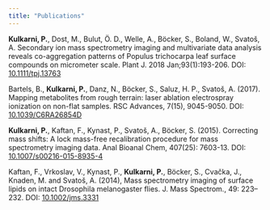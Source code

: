 ```yaml
---
title: "Publications"
---
```


<link rel="stylesheet" href="styles.css" type="text/css">

**Kulkarni, P.**, Dost, M., Bulut, Ö. D., Welle, A., Böcker, S., Boland, W., Svatoš, A. Secondary ion mass spectrometry imaging and multivariate data analysis reveals co-aggregation patterns of Populus trichocarpa leaf surface compounds on micrometer scale. Plant J. 2018 Jan;93(1):193-206. DOI: [10.1111/tpj.13763](https://onlinelibrary.wiley.com/doi/abs/10.1111/tpj.13763)

Bartels, B., **Kulkarni, P.**, Danz, N., Böcker, S., Saluz, H. P., Svatoš, A. (2017). Mapping metabolites from rough terrain: laser ablation electrospray ionization on non-flat samples. RSC Advances, 7(15), 9045-9050. DOI: [10.1039/C6RA26854D](http://pubs.rsc.org/en/Content/ArticleLanding/2017/RA/C6RA26854D#!divAbstract)

**Kulkarni, P.**, Kaftan, F., Kynast, P., Svatoš, A., Böcker, S. (2015). Correcting mass shifts: A lock mass-free recalibration procedure for mass spectrometry imaging data. Anal Bioanal Chem, 407(25): 7603-13. DOI: [10.1007/s00216-015-8935-4](https://link.springer.com/article/10.1007%2Fs00216-015-8935-4)

Kaftan, F., Vrkoslav, V., Kynast, P., **Kulkarni, P.**, Böcker, S., Cvačka, J., Knaden, M. and Svatoš, A. (2014), Mass spectrometry imaging of surface lipids on intact Drosophila melanogaster flies. J. Mass Spectrom., 49: 223–232. DOI: [10.1002/jms.3331](https://onlinelibrary.wiley.com/doi/abs/10.1002/jms.3331)
